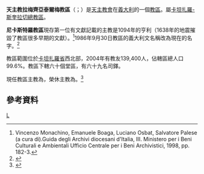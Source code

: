 {{Refimprove|time=2019-08-10T15:13:17+00:00}}
{{NoteTA
|1=zh-hk:安多尼; zh-mo:安多尼; zh-tw:安東尼;
|2=zh-hk:類斯; zh-tw:路易;
}}
{{Infobox diocese
|name =拉梅齊亞泰爾梅
|jurisdiction = 教區
|latin = Dioecesis Neocastrensis
|local = 
|border = catholic
|image = Roman Catholic Diocese of Lamezia Terme in Italy.svg
|image_size = 
|image_alt = 
|caption = 教區範圍
|location = [[義大利|義大利]]
|rite = [[羅馬禮|羅馬禮]]
|territory = [[卡坦扎羅省|卡坦扎羅省]]西北部
|population =139,400
|patron = 
|province = 卡坦扎羅-斯奎拉切
|established = 1817年
|cathedral = [[聖伯多祿聖保祿主教座堂_(拉梅齊亞泰爾梅)|聖伯多祿聖保祿主教座堂]]
|co-cathedral = 
|leadership = 主教 
|website =[http://www.diocesidilameziaterme.it/ 官方網頁]
|pope = {{incumbent pope}}
|ordinary = {{link-it|若瑟·斯基拉奇|Giuseppe Schillaci}}
|coadjutor bishop = 
|auxiliary = 
|emeritus = {{link-it|類斯·安多尼·坎塔福拉|Luigi Antonio Cantafora}}
}}

'''天主教拉梅齊亞泰爾梅教區'''（{{lang-la|Dioecesis Neocastrensis}}；{{lang-it|Diocesi di Lamezia Terme}}）是[[天主教會|天主教會]]在[[義大利|義大利]]的一個[[教區|教區]]。屬[[天主教卡坦扎羅-斯奎拉切總教區|卡坦扎羅-斯奎拉切總教區]]。

'''尼卡斯特羅教區'''現存第一位有文獻記載的主教是1094年的亨利（1638年的地震摧毀了教區很多早期的文獻）。<ref>Vincenzo Monachino, Emanuele Boaga, Luciano Osbat, Salvatore Palese (a cura di).Guida degli Archivi diocesani d'Italia, III. Ministero per i Beni Culturali e Ambientali Ufficio Centrale per i Beni Archivistici, 1998, pp. 182-3.</ref>1986年9月30日教區的義大利文名稱改為現在的名字。<ref>{{cite journal
|journal=[[宗座公報|宗座公報]]
|publisher=梵蒂岡出版社
|date=1987年
|volume=79
|title=''Cum procedere''
|page=448-449
|url=http://www.vatican.va/archive/aas/documents/AAS%2079%20%5B1987%5D%20-%20ocr.pdf
|access-date=2014-07-27
|archive-date=2019-06-03
|archive-url=https://web.archive.org/web/20190603085403/http://www.vatican.va/archive/aas/documents/AAS%2079%20%5B1987%5D%20-%20ocr.pdf
|dead-url=no
}}</ref>

教區範圍位於[[卡坦扎羅省|卡坦扎羅省]]西北部，2004年有教友139,400人，佔轄區總人口99.6%。教區下轄六十個堂區，有六十九名司鐸。

現任教區主教為{{link-it|若瑟·斯基拉奇|Giuseppe Schillaci}}，榮休主教為{{link-it|類斯·安多尼·坎塔福拉|Luigi Antonio Cantafora}}。<ref>{{cite press release |title=Resignations and Appointments, 03.05.2019 |url=https://press.vatican.va/content/salastampa/en/bollettino/pubblico/2019/05/03/190503b.html |publisher=Holy See Press Office |accessdate=2019-08-10 |archiveurl=https://web.archive.org/web/20190810150917/https://press.vatican.va/content/salastampa/en/bollettino/pubblico/2019/05/03/190503b.html |archivedate=2019-08-10 |language=en |date=2019-05-03 |dead-url=no }}</ref>

==參考資料==
{{reflist}}
[[Category:義大利天主教教區|L]]
{{意大利天主教教區}}